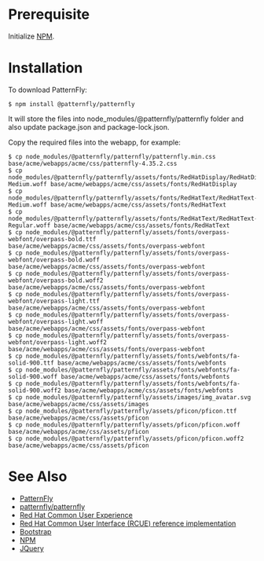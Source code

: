 = Prerequisite =

Initialize [[NPM]].

= Installation =

To download PatternFly:

<pre>
$ npm install @patternfly/patternfly
</pre>

It will store the files into node_modules/@patternfly/patternfly folder and also update package.json and package-lock.json.

Copy the required files into the webapp, for example:

<pre>
$ cp node_modules/@patternfly/patternfly/patternfly.min.css base/acme/webapps/acme/css/patternfly-4.35.2.css
$ cp node_modules/@patternfly/patternfly/assets/fonts/RedHatDisplay/RedHatDisplay-Medium.woff base/acme/webapps/acme/css/assets/fonts/RedHatDisplay
$ cp node_modules/@patternfly/patternfly/assets/fonts/RedHatText/RedHatText-Medium.woff base/acme/webapps/acme/css/assets/fonts/RedHatText
$ cp node_modules/@patternfly/patternfly/assets/fonts/RedHatText/RedHatText-Regular.woff base/acme/webapps/acme/css/assets/fonts/RedHatText
$ cp node_modules/@patternfly/patternfly/assets/fonts/overpass-webfont/overpass-bold.ttf base/acme/webapps/acme/css/assets/fonts/overpass-webfont
$ cp node_modules/@patternfly/patternfly/assets/fonts/overpass-webfont/overpass-bold.woff base/acme/webapps/acme/css/assets/fonts/overpass-webfont
$ cp node_modules/@patternfly/patternfly/assets/fonts/overpass-webfont/overpass-bold.woff2 base/acme/webapps/acme/css/assets/fonts/overpass-webfont
$ cp node_modules/@patternfly/patternfly/assets/fonts/overpass-webfont/overpass-light.ttf base/acme/webapps/acme/css/assets/fonts/overpass-webfont
$ cp node_modules/@patternfly/patternfly/assets/fonts/overpass-webfont/overpass-light.woff base/acme/webapps/acme/css/assets/fonts/overpass-webfont
$ cp node_modules/@patternfly/patternfly/assets/fonts/overpass-webfont/overpass-light.woff2 base/acme/webapps/acme/css/assets/fonts/overpass-webfont
$ cp node_modules/@patternfly/patternfly/assets/fonts/webfonts/fa-solid-900.ttf base/acme/webapps/acme/css/assets/fonts/webfonts
$ cp node_modules/@patternfly/patternfly/assets/fonts/webfonts/fa-solid-900.woff base/acme/webapps/acme/css/assets/fonts/webfonts
$ cp node_modules/@patternfly/patternfly/assets/fonts/webfonts/fa-solid-900.woff2 base/acme/webapps/acme/css/assets/fonts/webfonts
$ cp node_modules/@patternfly/patternfly/assets/images/img_avatar.svg base/acme/webapps/acme/css/assets/images
$ cp node_modules/@patternfly/patternfly/assets/pficon/pficon.ttf base/acme/webapps/acme/css/assets/pficon
$ cp node_modules/@patternfly/patternfly/assets/pficon/pficon.woff base/acme/webapps/acme/css/assets/pficon
$ cp node_modules/@patternfly/patternfly/assets/pficon/pficon.woff2 base/acme/webapps/acme/css/assets/pficon
</pre>

= See Also =

* [https://www.patternfly.org/ PatternFly]
* [https://github.com/patternfly/patternfly patternfly/patternfly]
* [http://rcue-uxd.itos.redhat.com/ Red Hat Common User Experience]
* [https://github.com/rhamilto/rcue Red Hat Common User Interface (RCUE) reference implementation]
* [http://getbootstrap.com/ Bootstrap]
* [[NPM]]
* [[JQuery]]